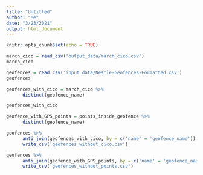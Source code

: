 ```yaml
---
title: "Untitled"
author: "Me"
date: "3/23/2021"
output: html_document
---
```


```r
knitr::opts_chunk$set(echo = TRUE)
```

```r
march_cico = read_csv('output_data/march_cico.csv')
march_cico
```

```r
geofences = read_csv('input_data/Nestle-Geofences-Formatted.csv')
geofences
```

```r
geofences_with_cico = march_cico %>%
      distinct(geofence_name)

geofences_with_cico
```

```r
geofence_with_GPS_points = points_inside_geofence %>%
      distinct(geofence_name) 
```


```r
geofences %>%
      anti_join(geofences_with_cico, by = c('name' = 'geofence_name')) %>%
      write_csv('geofences_without_cico.csv')
```

```r
geofences %>%
      anti_join(geofence_with_GPS_points, by = c('name' = 'geofence_name')) %>%
      write_csv('geofences_without_points.csv')
```

